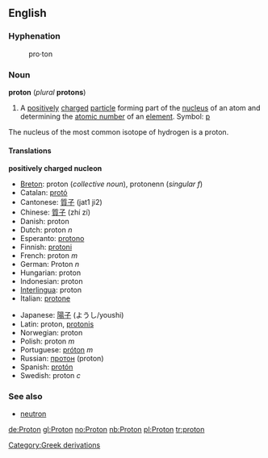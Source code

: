 {{wikipedia}}
==English==

===Hyphenation===
:pro&middot;ton

===Noun===
'''proton''' (''plural'' '''protons''')

#A [[positively]] [[charge]]d [[particle]] forming part of the [[nucleus]] of an atom and determining the [[atomic number]] of an [[element]].  Symbol: [[p]]
The nucleus of the most common isotope of hydrogen is a proton.

====Translations====
'''positively charged nucleon'''
{{top}}
*[[Breton]]: proton (''collective noun''), protonenn (''singular f'')
*Catalan: [[protó]]
*Cantonese: [[質子]] (jat1 ji2)
*Chinese: [[質子]] (zhí zí)
*Danish: proton
*Dutch: proton ''n''
*Esperanto: [[protono]]
*Finnish: [[protoni#Finnish|protoni]]
*French: proton ''m''
*German: Proton ''n''
*Hungarian: proton
*Indonesian: proton
*[[Interlingua]]: proton
*Italian: [[protone]]
{{mid}}
*Japanese: [[陽子]] (ようし/youshi)
*Latin: proton, [[protonis]]
*Norwegian: proton
*Polish: proton ''m''
*Portuguese: [[próton]] ''m''
*Russian: [[протон]] (proton)
*Spanish: [[protón]]
*Swedish: proton ''c''
{{bottom}}

===See also===
*[[neutron]]

[[Category:Greek derivations]]

[[de:Proton]]
[[gl:Proton]]
[[no:Proton]]
[[nb:Proton]]
[[pl:Proton]]
[[tr:proton]]